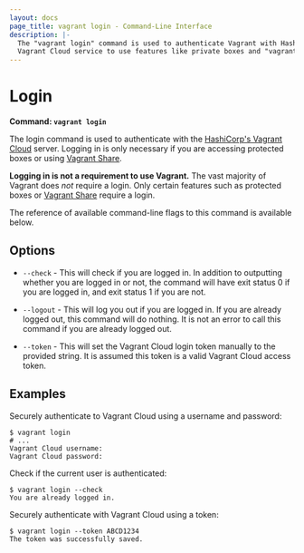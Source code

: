 ```yaml
---
layout: docs
page_title: vagrant login - Command-Line Interface
description: |-
  The "vagrant login" command is used to authenticate Vagrant with HashiCorp's
  Vagrant Cloud service to use features like private boxes and "vagrant push".
---
```


# Login

**Command: `vagrant login`**

The login command is used to authenticate with the
[HashiCorp's Vagrant Cloud](/vagrant/vagrant-cloud) server. Logging in is only
necessary if you are accessing protected boxes or using
[Vagrant Share](/vagrant/docs/share/).

**Logging in is not a requirement to use Vagrant.** The vast majority
of Vagrant does _not_ require a login. Only certain features such as protected
boxes or [Vagrant Share](/vagrant/docs/share/) require a login.

The reference of available command-line flags to this command
is available below.

## Options

- `--check` - This will check if you are logged in. In addition to outputting
  whether you are logged in or not, the command will have exit status 0 if you are
  logged in, and exit status 1 if you are not.

- `--logout` - This will log you out if you are logged in. If you are already
  logged out, this command will do nothing. It is not an error to call this
  command if you are already logged out.

- `--token` - This will set the Vagrant Cloud login token manually to the provided
  string. It is assumed this token is a valid Vagrant Cloud access token.

## Examples

Securely authenticate to Vagrant Cloud using a username and password:

```shell-session
$ vagrant login
# ...
Vagrant Cloud username:
Vagrant Cloud password:
```

Check if the current user is authenticated:

```shell-session
$ vagrant login --check
You are already logged in.
```

Securely authenticate with Vagrant Cloud using a token:

```shell-session
$ vagrant login --token ABCD1234
The token was successfully saved.
```
